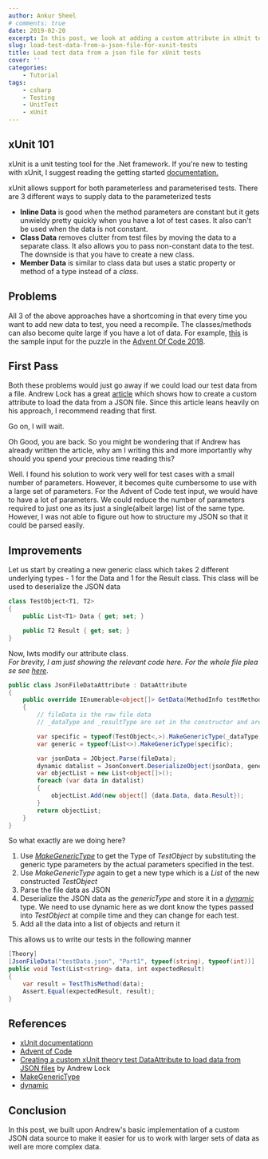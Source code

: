 ```yaml
---
author: Ankur Sheel
# comments: true
date: 2019-02-20
excerpt: In this post, we look at adding a custom attribute in xUnit to load test data from a json file.
slug: load-test-data-from-a-json-file-for-xunit-tests
title: Load test data from a json file for xUnit tests
cover: ''
categories:
    - Tutorial
tags:
    - csharp
    - Testing
    - UnitTest
    - xUnit
---
```


## xUnit 101

xUnit is a unit testing tool for the .Net framework. If you're new to testing with xUnit, I suggest reading the getting started [documentation.](https://xunit.github.io/docs/getting-started-dotnet-core.html)

xUnit allows support for both parameterless and parameterised tests. There are 3 different ways to supply data to the parameterized tests

-   **Inline Data** is good when the method parameters are constant but it gets unwieldy pretty quickly when you have a lot of test cases. It also can't be used when the data is not constant.
-   **Class Data** removes clutter from test files by moving the data to a separate class. It also allows you to pass non-constant data to the test. The downside is that you have to create a new class.
-   **Member Data** is similar to class data but uses a static property or method of a type instead of a _class_.

## Problems

All 3 of the above approaches have a shortcoming in that every time you want to add new data to test, you need a recompile. The classes/methods can also become quite large if you have a lot of data. For example, [this](https://github.com/AnkurSheel/AdventOfCode2018/blob/84f0174ce6d35bef70e45b1713d2e23272dc5a29/AdventOfCode2018.Tests/Day1/testData.json#L37-L1054) is the sample input for the puzzle in the [Advent Of Code 2018](https://adventofcode.com/2018).

## First Pass

Both these problems would just go away if we could load our test data from a file. Andrew Lock has a great [article](https://andrewlock.net/creating-a-custom-xunit-theory-test-dataattribute-to-load-data-from-json-files/) which shows how to create a custom attribute to load the data from a JSON file. Since this article leans heavily on his approach, I recommend reading that first.

Go on, I will wait.

Oh Good, you are back. So you might be wondering that if Andrew has already written the article, why am I writing this and more importantly why should you spend your precious time reading this?

Well. I found his solution to work very well for test cases with a small number of parameters. However, it becomes quite cumbersome to use with a large set of parameters. For the Advent of Code test input, we would have to have a lot of parameters. We could reduce the number of parameters required to just one as its just a single(albeit large) list of the same type. However, I was not able to figure out how to structure my JSON so that it could be parsed easily.

## Improvements

Let us start by creating a new generic class which takes 2 different underlying types - 1 for the Data and 1 for the Result class. This class will be used to deserialize the JSON data

```csharp
class TestObject<T1, T2>
{
	public List<T1> Data { get; set; }

	public T2 Result { get; set; }
}
```

Now, lwts modify our attribute class. _For brevity, I am just showing the relevant code here. For the whole file please see [here](https://github.com/AnkurSheel/AdventOfCode2018/blob/master/AdventOfCode2018.Tests/JsonFileDataAttribute.cs)_.

```csharp
public class JsonFileDataAttribute : DataAttribute
{
	public override IEnumerable<object[]> GetData(MethodInfo testMethod)
	{
		// fileData is the raw file data
		// _dataType and _resultType are set in the constructor and are the types for the input data and the result

		var specific = typeof(TestObject<,>).MakeGenericType(_dataType, _resultType);
		var generic = typeof(List<>).MakeGenericType(specific);

		var jsonData = JObject.Parse(fileData);
		dynamic datalist = JsonConvert.DeserializeObject(jsonData, generic);
		var objectList = new List<object[]>();
		foreach (var data in datalist)
		{
			objectList.Add(new object[] {data.Data, data.Result});
		}
		return objectList;
	}
}
```

So what exactly are we doing here?

1. Use _[MakeGenericType](<https://docs.microsoft.com/en-us/dotnet/api/system.type.makegenerictype?f1url=https%3A%2F%2Fmsdn.microsoft.com%2Fquery%2Fdev15.query%3FappId%3DDev15IDEF1%26l%3DEN-US%26k%3Dk(System.Type.MakeGenericType);k(DevLang-csharp)%26rd%3Dtrue&view=netframework-4.7.2>)_ to get the Type of _TestObject_ by substituting the generic type parameters by the actual parameters specified in the test.
2. Use _MakeGenericType_ again to get a new type which is a _List_ of the new constructed _TestObject_
3. Parse the file data as JSON
4. Deserialize the JSON data as the _genericType_ and store it in a _[dynamic](<https://docs.microsoft.com/en-us/dotnet/csharp/language-reference/keywords/dynamic?f1url=https%3A%2F%2Fmsdn.microsoft.com%2Fquery%2Fdev15.query%3FappId%3DDev15IDEF1%26l%3DEN-US%26k%3Dk(dynamic_CSharpKeyword)%3Bk(DevLang-csharp)%26rd%3Dtrue>)_ type. We need to use dynamic here as we dont know the types passed into _TestObject_ at compile time and they can change for each test.
5. Add all the data into a list of objects and return it

This allows us to write our tests in the following manner

```csharp
[Theory]
[JsonFileData("testData.json", "Part1", typeof(string), typeof(int))]
public void Test(List<string> data, int expectedResult)
{
	var result = TestThisMethod(data);
	Assert.Equal(expectedResult, result);
}
```

## References

-   [xUnit documentationn](https://xunit.github.io/docs/getting-started-dotnet-core.html)
-   [Advent of Code](https://adventofcode.com)
-   [Creating a custom xUnit theory test DataAttribute to load data from JSON files](https://andrewlock.net/creating-a-custom-xunit-theory-test-dataattribute-to-load-data-from-json-files/) by Andrew Lock
-   [MakeGenericType](<https://docs.microsoft.com/en-us/dotnet/api/system.type.makegenerictype?f1url=https%3A%2F%2Fmsdn.microsoft.com%2Fquery%2Fdev15.query%3FappId%3DDev15IDEF1%26l%3DEN-US%26k%3Dk(System.Type.MakeGenericType);k(DevLang-csharp)%26rd%3Dtrue&view=netframework-4.7.2>)
-   [dynamic](<https://docs.microsoft.com/en-us/dotnet/csharp/language-reference/keywords/dynamic?f1url=https%3A%2F%2Fmsdn.microsoft.com%2Fquery%2Fdev15.query%3FappId%3DDev15IDEF1%26l%3DEN-US%26k%3Dk(dynamic_CSharpKeyword)%3Bk(DevLang-csharp)%26rd%3Dtrue>)

## Conclusion

In this post, we built upon Andrew's basic implementation of a custom JSON data source to make it easier for us to work with larger sets of data as well are more complex data.
